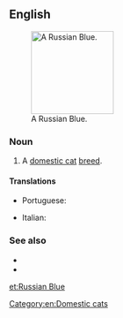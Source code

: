 ==English==
[[File:Jasmina.JPG|thumb|right|150px|A Russian Blue.]]

===Noun===
{{en-noun|head=[[Russian]] [[blue|Blue]]}}

# A [[domestic cat]] [[breed]].

====Translations====
{{trans-top|cat breed}}
* Portuguese: {{t|pt|azul russo|m}}
{{trans-mid}}
{{trans-bottom}}
{{checktrans-top}}
* Italian: {{t-check|it|gatto Russian Blue}}
{{trans-mid}}
{{trans-bottom}}

===See also===
* {{pedia}}
* {{commonslite|Category:Russian Blue}}

[[Category:en:Domestic cats]]

[[et:Russian Blue]]